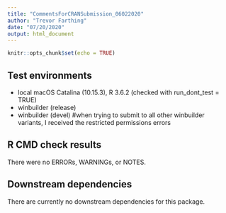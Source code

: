 ```yaml
---
title: "CommentsForCRANSubmission_06022020"
author: "Trevor Farthing"
date: "07/20/2020"
output: html_document
---
```


```r
knitr::opts_chunk$set(echo = TRUE)
```

## Test environments
* local macOS Catalina (10.15.3), R 3.6.2 (checked with run_dont_test = TRUE)
* winbuilder (release) 
* winbuilder (devel) #when trying to submit to all other winbuilder variants, I received the restricted permissions errors

## R CMD check results
There were no ERRORs, WARNINGs, or NOTES.

## Downstream dependencies

There are currently no downstream dependencies for this package.

```r

```
